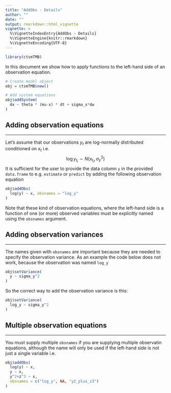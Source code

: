 ```yaml
---
title: "AddObs - Details"
author: ""
date: ""
output: rmarkdown::html_vignette
vignette: >
  %\VignetteIndexEntry{AddObs - Details}
  %\VignetteEngine{knitr::rmarkdown}
  %\VignetteEncoding{UTF-8}
---
```


```r
library(ctsmTMB)
```

In this document we show how to apply functions to the left-hand side of an observation equation.

```r
# Create model object
obj = ctsmTMB$new()

# Add system equations
obj$addSystem(
  dx ~ theta * (mu-x) * dt + sigma_x*dw
)
```

## Adding observation equations

---

Let's assume that our observations $y_{t}$ are log-normally distributed conditioned on $x_{t}$ i.e.
$$
\log y_{t_{i}} \sim N(x_{t_{i}},\sigma_{y}^{2})
$$
It is sufficient for the user to provide the data column `y` in the provided `data.frame` to e.g. `estimate` or `predict` by adding the following observation equation

```r
obj$addObs(
  log(y) ~ x, obsnames = "log_y"
)
```

Note that these kind of observation equations, where the left-hand side is a function of one (or more) observed variables must be explicitly named using the `obsnames` argument.

## Adding observation variances

---

The names given with `obsnames` are important because they are needed to specify the observation variance. As an example the code below does not work, because the observation was named `log_y`

```r
obj$setVariance(
  y ~ sigma_y^2
)
```

So the correct way to add the observation variance is this:
```r
obj$setVariance(
  log_y ~ sigma_y^2
)
```

## Multiple observation equations

---

You must supply multiple `obsnames` if you are supplying multiple observatin equations, although the name will only be used if the left-hand side is not just a single variable i.e.
```r
obj$addObs(
  log(y) ~ x,
  y ~ x,
  y^2+z^3 ~ x,
  obsnames = c("log_y", NA, "y2_plus_z3")
)
```
